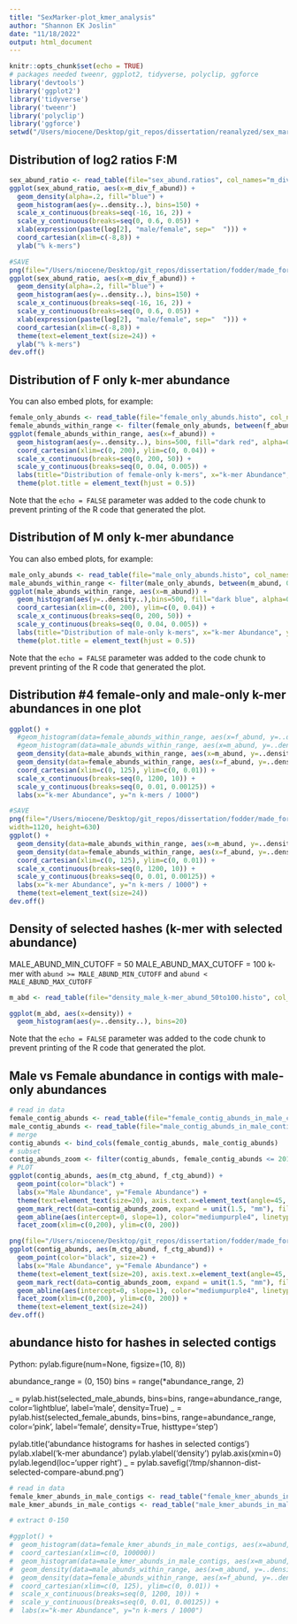 ```yaml
---
title: "SexMarker-plot_kmer_analysis"
author: "Shannon EK Joslin"
date: "11/18/2022"
output: html_document
---
```


```r
knitr::opts_chunk$set(echo = TRUE)
# packages needed tweenr, ggplot2, tidyverse, polyclip, ggforce
library('devtools')
library('ggplot2')
library('tidyverse')
library('tweenr')
library('polyclip')
library('ggforce')
setwd("/Users/miocene/Desktop/git_repos/dissertation/reanalyzed/sex_marker/kmer_analysis/")
```

## Distribution of log2 ratios F:M


```r
sex_abund_ratio <- read_table(file="sex_abund.ratios", col_names="m_div_f_abund")
ggplot(sex_abund_ratio, aes(x=m_div_f_abund)) +
  geom_density(alpha=.2, fill="blue") +
  geom_histogram(aes(y=..density..), bins=150) +
  scale_x_continuous(breaks=seq(-16, 16, 2)) +
  scale_y_continuous(breaks=seq(0, 0.6, 0.05)) +
  xlab(expression(paste(log[2], "male/female", sep="  "))) +
  coord_cartesian(xlim=c(-8,8)) +
  ylab("% k-mers")

#SAVE
png(file="/Users/miocene/Desktop/git_repos/dissertation/fodder/made_for_dissertation/figures/Figure_TK-Distribution_of_log2-male-to-female_ratio.png", width=1120, height=630)
ggplot(sex_abund_ratio, aes(x=m_div_f_abund)) +
  geom_density(alpha=.2, fill="blue") +
  geom_histogram(aes(y=..density..), bins=150) +
  scale_x_continuous(breaks=seq(-16, 16, 2)) +
  scale_y_continuous(breaks=seq(0, 0.6, 0.05)) +
  xlab(expression(paste(log[2], "male/female", sep="  "))) +
  coord_cartesian(xlim=c(-8,8)) +
  theme(text=element_text(size=24)) +
  ylab("% k-mers")
dev.off()
```

## Distribution of F only k-mer abundance

You can also embed plots, for example:

```r
female_only_abunds <- read_table(file="female_only_abunds.histo", col_names="f_abund")
female_abunds_within_range <- filter(female_only_abunds, between(f_abund, 0, 500))
ggplot(female_abunds_within_range, aes(x=f_abund)) +
  geom_histogram(aes(y=..density..), bins=500, fill="dark red", alpha=0.5) +
  coord_cartesian(xlim=c(0, 200), ylim=c(0, 0.04)) +
  scale_x_continuous(breaks=seq(0, 200, 50)) +
  scale_y_continuous(breaks=seq(0, 0.04, 0.005)) +
  labs(title="Distribution of female-only k-mers", x="k-mer Abundance", y="% k-mers") +
  theme(plot.title = element_text(hjust = 0.5))
```

Note that the `echo = FALSE` parameter was added to the code chunk to prevent printing of the R code that generated the plot.

## Distribution of M only k-mer abundance

You can also embed plots, for example:

```r
male_only_abunds <- read_table(file="male_only_abunds.histo", col_names="m_abund")
male_abunds_within_range <- filter(male_only_abunds, between(m_abund, 0, 500))
ggplot(male_abunds_within_range, aes(x=m_abund)) +
  geom_histogram(aes(y=..density..),bins=500, fill="dark blue", alpha=0.5) +
  coord_cartesian(xlim=c(0, 200), ylim=c(0, 0.04)) +
  scale_x_continuous(breaks=seq(0, 200, 50)) +
  scale_y_continuous(breaks=seq(0, 0.04, 0.005)) +
  labs(title="Distribution of male-only k-mers", x="k-mer Abundance", y="% k-mers") +
  theme(plot.title = element_text(hjust = 0.5))
```

Note that the `echo = FALSE` parameter was added to the code chunk to prevent printing of the R code that generated the plot.

## Distribution #4 female-only and male-only k-mer abundances in one plot


```r
ggplot() +
  #geom_histogram(data=female_abunds_within_range, aes(x=f_abund, y=..density..), bins=500, fill="dark red", alpha=0.5) +
  #geom_histogram(data=male_abunds_within_range, aes(x=m_abund, y=..density..), bins=500, fill="dark blue", alpha=0.5) +
  geom_density(data=male_abunds_within_range, aes(x=m_abund, y=..density..), color="blue", fill="dark blue", alpha=0.5) +
  geom_density(data=female_abunds_within_range, aes(x=f_abund, y=..density..), color="red", fill="dark red", alpha=0.5) +
  coord_cartesian(xlim=c(0, 125), ylim=c(0, 0.01)) +
  scale_x_continuous(breaks=seq(0, 1200, 10)) +
  scale_y_continuous(breaks=seq(0, 0.01, 0.00125)) +
  labs(x="k-mer Abundance", y="n k-mers / 1000")

#SAVE
png(file="/Users/miocene/Desktop/git_repos/dissertation/fodder/made_for_dissertation/figures/Figure_TK-Distribution_of_sex-specific_kmer_abundance.png",
width=1120, height=630)
ggplot() +
  geom_density(data=male_abunds_within_range, aes(x=m_abund, y=..density..), color="blue", fill="dark blue", alpha=0.5) +
  geom_density(data=female_abunds_within_range, aes(x=f_abund, y=..density..), color="red", fill="dark red", alpha=0.5) +
  coord_cartesian(xlim=c(0, 125), ylim=c(0, 0.01)) +
  scale_x_continuous(breaks=seq(0, 1200, 10)) +
  scale_y_continuous(breaks=seq(0, 0.01, 0.00125)) +
  labs(x="k-mer Abundance", y="n k-mers / 1000") +
  theme(text=element_text(size=24))
dev.off()
```





## Density of selected hashes (k-mer with selected abundance)

MALE_ABUND_MIN_CUTOFF = 50
MALE_ABUND_MAX_CUTOFF = 100
k-mer with `abund >= MALE_ABUND_MIN_CUTOFF` and `abund < MALE_ABUND_MAX_CUTOFF`

```r
m_abd <- read_table(file="density_male_k-mer_abund_50to100.histo", col_names="density")

ggplot(m_abd, aes(x=density)) + 
  geom_histogram(aes(y=..density..), bins=20)

```

Note that the `echo = FALSE` parameter was added to the code chunk to prevent printing of the R code that generated the plot.

## Male vs Female abundance in contigs with male-only abundances 


```r
# read in data
female_contig_abunds <- read_table(file="female_contig_abunds_in_male_contigs.histo", col_names="f_ctg_abund")
male_contig_abunds <- read_table(file="male_contig_abunds_in_male_contigs.histo", col_names="m_ctg_abund")
# merge
contig_abunds <- bind_cols(female_contig_abunds, male_contig_abunds)
# subset
contig_abunds_zoom <- filter(contig_abunds, female_contig_abunds <= 201 & male_contig_abunds <= 201)
# PLOT
ggplot(contig_abunds, aes(m_ctg_abund, f_ctg_abund)) +
  geom_point(color="black") +
  labs(x="Male Abundance", y="Female Abundance") +
  theme(text=element_text(size=20), axis.text.x=element_text(angle=45, hjust=1)) +
  geom_mark_rect(data=contig_abunds_zoom, expand = unit(1.5, "mm"), fill="green") +
  geom_abline(aes(intercept=0, slope=1), color="mediumpurple4", linetype="dashed") +
  facet_zoom(xlim=c(0,200), ylim=c(0, 200))

png(file="/Users/miocene/Desktop/git_repos/dissertation/fodder/made_for_dissertation/figures/Figure_TK-male_vs_female_abundance_in_select_contigs.png", width=1120, height=630)
ggplot(contig_abunds, aes(m_ctg_abund, f_ctg_abund)) +
  geom_point(color="black", size=2) +
  labs(x="Male Abundance", y="Female Abundance") +
  theme(text=element_text(size=20), axis.text.x=element_text(angle=45, hjust=1)) +
  geom_mark_rect(data=contig_abunds_zoom, expand = unit(1.5, "mm"), fill="green") +
  geom_abline(aes(intercept=0, slope=1), color="mediumpurple4", linetype="dashed", size=1.5) +
  facet_zoom(xlim=c(0,200), ylim=c(0, 200)) +
  theme(text=element_text(size=24))
dev.off()
```


## abundance histo for hashes in selected contigs
Python:
pylab.figure(num=None, figsize=(10, 8))

abundance_range = (0, 150)
bins = range(*abundance_range, 2)

_ = pylab.hist(selected_male_abunds, bins=bins, range=abundance_range, color='lightblue', label='male', density=True)
_ = pylab.hist(selected_female_abunds, bins=bins, range=abundance_range, color='pink', label='female', density=True, histtype='step')

pylab.title('abundance histograms for hashes in selected contigs')
pylab.xlabel('k-mer abundance')
pylab.ylabel('density')
pylab.axis(xmin=0)
pylab.legend(loc='upper right')
_ = pylab.savefig('/tmp/shannon-dist-selected-compare-abund.png')

```r
# read in data
female_kmer_abunds_in_male_contigs <- read_table("female_kmer_abunds_in_male_contigs.histo", col_names="abund")
male_kmer_abunds_in_male_contigs <- read_table("male_kmer_abunds_in_male_contigs.histo", col_names="abund")

# extract 0-150

#ggplot() +
#  geom_histogram(data=female_kmer_abunds_in_male_contigs, aes(x=abund, y=..density..), bins=500, fill="dark red", alpha=0.5) +
#  coord_cartesian(xlim=c(0, 100000))
#  geom_histogram(data=male_kmer_abunds_in_male_contigs, aes(x=m_abund, y=..density..), bins=500, fill="dark blue", alpha=0.5) +
#  geom_density(data=male_abunds_within_range, aes(x=m_abund, y=..density..), color="blue", fill="dark blue", alpha=0.5) +
#  geom_density(data=female_abunds_within_range, aes(x=f_abund, y=..density..), color="red", fill="dark red", alpha=0.5) +
#  coord_cartesian(xlim=c(0, 125), ylim=c(0, 0.01)) +
#  scale_x_continuous(breaks=seq(0, 1200, 10)) +
#  scale_y_continuous(breaks=seq(0, 0.01, 0.00125)) +
#  labs(x="k-mer Abundance", y="n k-mers / 1000")
```
